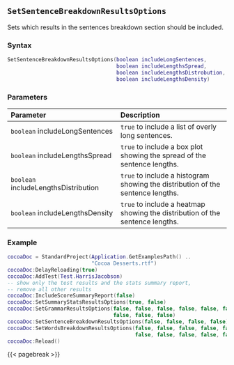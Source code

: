 ## `SetSentenceBreakdownResultsOptions`

Sets which results in the sentences breakdown section should be included.

### Syntax {-}

``` .lua
SetSentenceBreakdownResultsOptions(boolean includeLongSentences,
                                   boolean includeLengthsSpread,
                                   boolean includeLengthsDistrobution,
                                   boolean includeLengthsDensity)
```

### Parameters {-}

**Parameter** | **Description**
| :-- | :-- |
| `boolean` includeLongSentences | `true` to include a list of overly long sentences. | 
| `boolean` includeLengthsSpread | `true` to include a box plot showing the spread of the sentence lengths. | 
| `boolean` includeLengthsDistribution | `true` to include a histogram showing the distribution of the sentence lengths. | 
| `boolean` includeLengthsDensity | `true` to include a heatmap showing the distribution of the sentence lengths. |

### Example {-}

``` .lua
cocoaDoc = StandardProject(Application.GetExamplesPath() ..
                           "Cocoa Desserts.rtf")
cocoaDoc:DelayReloading(true)
cocoaDoc:AddTest(Test.HarrisJacobson)
-- show only the test results and the stats summary report,
-- remove all other results
cocoaDoc:IncludeScoreSummaryReport(false)
cocoaDoc:SetSummaryStatsResultsOptions(true, false)
cocoaDoc:SetGrammarResultsOptions(false, false, false, false, false, false, false,
                                  false, false, false)
cocoaDoc:SetSentenceBreakdownResultsOptions(false, false, false, false)
cocoaDoc:SetWordsBreakdownResultsOptions(false, false, false, false, false, false,
                                         false, false, false, false, false)
cocoaDoc:Reload()
```

{{< pagebreak >}}